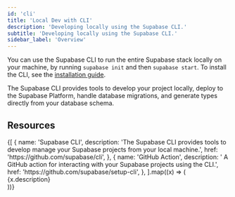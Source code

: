 ```yaml
---
id: 'cli'
title: 'Local Dev with CLI'
description: 'Developing locally using the Supabase CLI.'
subtitle: 'Developing locally using the Supabase CLI.'
sidebar_label: 'Overview'
---
```


You can use the Supabase CLI to run the entire Supabase stack locally on your machine, by running `supabase init` and then `supabase start`. To install the CLI, see the [installation guide](/docs/guides/cli/getting-started#installing-the-supabase-cli).

The Supabase CLI provides tools to develop your project locally, deploy to the Supabase Platform, handle database migrations, and generate types directly from your database schema.

## Resources

<div className="grid md:grid-cols-12 gap-4 not-prose">
  {[
    {
      name: 'Supabase CLI',
      description:
        'The Supabase CLI provides tools to develop manage your Supabase projects from your local machine.',
      href: 'https://github.com/supabase/cli',
    },
    {
      name: 'GitHub Action',
      description: ' A GitHub action for interacting with your Supabase projects using the CLI.',
      href: 'https://github.com/supabase/setup-cli',
    },
  ].map((x) => (
    <div className="col-span-6" key={x.href}>
      <Link href={x.href} passHref>
        <GlassPanel icon={'/docs/img/icons/github-icon'} hasLightIcon={true} title={x.name}>
          {x.description}
        </GlassPanel>
      </Link>
    </div>
  ))}
</div>
